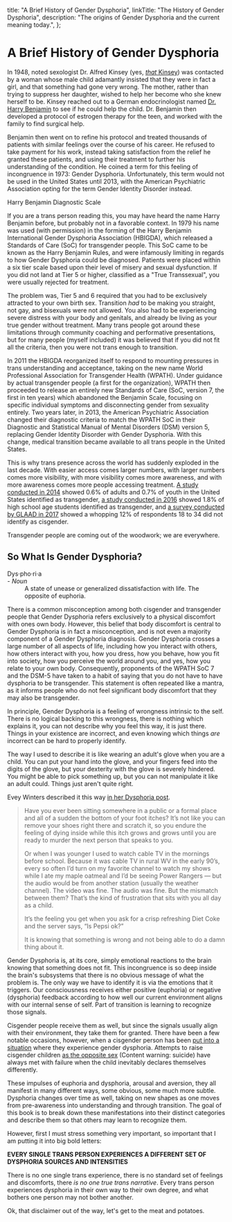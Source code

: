 
  title: "A Brief History of Gender Dysphoria",
  linkTitle: "The History of Gender Dysphoria",
  description: "The origins of Gender Dysphoria and the current meaning today.",
};

<Disclaimer />

# A Brief History of Gender Dysphoria

In 1948, noted sexologist Dr. Alfred Kinsey (yes, [*that* Kinsey](https://en.wikipedia.org/wiki/Alfred_Kinsey)) was contacted by a woman whose male child adamantly insisted that they were in fact a girl, and that something had gone very wrong. The mother, rather than trying to suppress her daughter, wished to help her become who she knew herself to be. Kinsey reached out to a German endocrinologist named [Dr. Harry Benjamin](https://en.wikipedia.org/wiki/Harry_Benjamin) to see if he could help the child. Dr. Benjamin then developed a protocol of estrogen therapy for the teen, and worked with the family to find surgical help.

Benjamin then went on to refine his protocol and treated thousands of patients with similar feelings over the course of his career. He refused to take payment for his work, instead taking satisfaction from the relief he granted these patients, and using their treatment to further his understanding of the condition. He coined a term for this feeling of incongruence in 1973: Gender Dysphoria. Unfortunately, this term would not be used in the United States until 2013, with the American Psychiatric Association opting for the term Gender Identity Disorder instead.

<Gutter>
  <Card>
    <Card.Media
      as={Image}
      src="/en/images/hbscale.gif"
      alt=""
    />
    <Card.Content>
      Harry Benjamin Diagnostic Scale
    </Card.Content>
  </Card>
</Gutter>

If you are a trans person reading this, you may have heard the name Harry Benjamin before, but probably not in a favorable context. In 1979 his name was used (with permission) in the forming of the Harry Benjamin International Gender Dysphoria Association (HBIGDA), which released a Standards of Care (SoC) for transgender people. This SoC came to be known as the Harry Benjamin Rules, and were infamously limiting in regards to how Gender Dysphoria could be diagnosed. Patients were placed within a six tier scale based upon their level of misery and sexual dysfunction. If you did not land at Tier 5 or higher, classified as a "True Transsexual", you were usually rejected for treatment.

The problem was, Tier 5 and 6 required that you had to be exclusively attracted to your own birth sex. Transition *had* to be making you straight, not gay, and bisexuals were not allowed. You also had to be experiencing severe distress with your body and genitals, and already be living as your true gender without treatment. Many trans people got around these limitations through community coaching and performative presentations, but for many people (myself included) it was believed that if you did not fit all the criteria, then you were not trans enough to transition.

In 2011 the HBIGDA reorganized itself to respond to mounting pressures in trans understanding and acceptance, taking on the new name World Professional Association for Transgender Health (WPATH). Under guidance by actual transgender people (a first for the organization), WPATH then proceeded to release an entirely new Standards of Care (SoC, version 7, the first in ten years) which abandoned the Benjamin Scale, focusing on specific individual symptoms and disconnecting gender from sexuality entirely. Two years later, in 2013, the American Psychiatric Association changed their diagnostic criteria to match the WPATH SoC in their Diagnostic and Statistical Manual of Mental Disorders (DSM) version 5, replacing Gender Identity Disorder with Gender Dysphoria. With this change, medical transition became available to all trans people in the United States.

This is why trans presence across the world has suddenly exploded in the last decade. With easier access comes larger numbers, with larger numbers comes more visibility, with more visibility comes more awareness, and with more awareness comes more people accessing treatment. [A study conducted in 2014](https://williamsinstitute.law.ucla.edu/wp-content/uploads/TransAgeReport.pdf) showed 0.6% of adults and 0.7% of youth in the United States identified as transgender, [a study conducted in 2016](https://www.cdc.gov/mmwr/volumes/68/wr/mm6803a3.htm) showed 1.8% of high school age students identified as transgender, and [a survey conducted by GLAAD in 2017](https://www.glaad.org/files/aa/2017_GLAAD_Accelerating_Acceptance.pdf) showed a whopping 12% of respondents 18 to 34 did not identify as cisgender.

Transgender people are coming out of the woodwork; we are everywhere.

## So What Is Gender Dysphoria?

<Gutter>
  <Quote>
    <dt>Dys·pho·ri·a</dt> - <em>Noun</em><br />
    <dd>A state of unease or generalized dissatisfaction with life. The opposite of euphoria.</dd>
  </Quote>
  <Card>
    <Card.Media
      as={Image}
      src="/en/images/glue.jpg"
      alt=""
    />
  </Card>
</Gutter>

There is a common misconception among both cisgender and transgender people that Gender Dysphoria refers exclusively to a physical discomfort with ones own body. However, this belief that body discomfort is central to Gender Dysphoria is in fact a misconception, and is not even a majority component of a Gender Dysphoria diagnosis. Gender Dysphoria crosses a large number of all aspects of life, including how you interact with others, how others interact with you, how you dress, how you behave, how you fit into society, how you perceive the world around you, and yes, how you relate to your own body. Consequently, proponents of the WPATH SoC 7 and the DSM-5 have taken to a habit of saying that you do not have to have dysphoria to be transgender. This statement is often repeated like a mantra, as it informs people who do not feel significant body discomfort that they may also be transgender.

In principle, Gender Dysphoria is a feeling of wrongness intrinsic to the self. There is no logical backing to this wrongness, there is nothing which explains it, you can not describe why you feel this way, it is just there. Things in your existence are incorrect, and even knowing which things *are* incorrect can be hard to properly identify.

The way I used to describe it is like wearing an adult's glove when you are a child. You can put your hand into the glove, and your fingers feed into the digits of the glove, but your dexterity with the glove is severely hindered. You might be able to pick something up, but you can not manipulate it like an adult could. Things just aren't quite right.

Evey Winters described it this way [in her Dysphoria post](https://eveywinters.com/2019/10/14/on-dysphoria-before-enduring-and-after/).

> Have you ever been sitting somewhere in a public or a formal place and all of a sudden the bottom of your foot itches? It’s not like you can remove your shoes right there and scratch it, so you endure the feeling of dying inside while this itch grows and grows until you are ready to murder the next person that speaks to you.
>
> Or when I was younger I used to watch cable TV in the mornings before school. Because it was cable TV in rural WV in the early 90’s, every so often I’d turn on my favorite channel to watch my shows while I ate my maple oatmeal and I’d be seeing Power Rangers — but the audio would be from another station (usually the weather channel). The video was fine. The audio was fine. But the mismatch between them? That’s the kind of frustration that sits with you all day as a child.
>
> It’s the feeling you get when you ask for a crisp refreshing Diet Coke and the server says, “Is Pepsi ok?”
>
> It is knowing that something is wrong and not being able to do a damn thing about it.

Gender Dysphoria is, at its core, simply emotional reactions to the brain knowing that something does not fit. This incongruence is so deep inside the brain's subsystems that there is no obvious message of what the problem is. The only way we have to identify it is via the emotions that it triggers. Our consciousness receives either positive (euphoria) or negative (dysphoria) feedback according to how well our current environment aligns with our internal sense of self. Part of transition is learning to recognize those signals.

Cisgender people receive them as well, but since the signals usually align with their environment, they take them for granted. There have been a few notable occasions, however, when a cisgender person has been [put into a situation](https://www.teenvogue.com/story/maisie-williams-arya-stark-game-of-thrones-affected-her-body-image) where they experience gender dysphoria. Attempts to raise cisgender children [as the opposite sex](https://www.nytimes.com/2004/05/12/us/david-reimer-38-subject-of-the-john-joan-case.html) (Content warning: suicide) have always met with failure when the child inevitably declares themselves differently.

These impulses of euphoria and dysphoria, arousal and aversion, they all manifest in many different ways, some obvious, some much more subtle. Dysphoria changes over time as well, taking on new shapes as one moves from pre-awareness into understanding and through transition. The goal of this book is to break down these manifestations into their distinct categories and describe them so that others may learn to recognize them.

However, first I must stress something very important, so important that I am putting it into big bold letters:

**EVERY SINGLE TRANS PERSON EXPERIENCES A DIFFERENT SET OF DYSPHORIA SOURCES AND INTENSITIES**

There is no one single trans experience, there is no standard set of feelings and discomforts, there *is no one true trans narrative*. Every trans person experiences dysphoria in their own way to their own degree, and what bothers one person may not bother another.

Ok, that disclaimer out of the way, let's get to the meat and potatoes.
